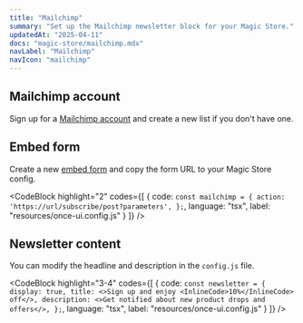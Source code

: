 ```yaml
---
title: "Mailchimp"
summary: "Set up the Mailchimp newsletter block for your Magic Store."
updatedAt: "2025-04-11"
docs: "magic-store/mailchimp.mdx"
navLabel: "Mailchimp"
navIcon: "mailchimp"
---
```


## Mailchimp account

Sign up for a [Mailchimp account](https://mailchimp.com) and create a new list if you don't have one.

## Embed form

Create a new [embed form](https://mailchimp.com/help/add-a-signup-form-to-your-website/) and copy the form URL to your Magic Store config.

<CodeBlock
    highlight="2"
    codes={[
  {
    code:
`const mailchimp = {
    action: 'https://url/subscribe/post?parameters',
};`, 
    language: "tsx",
    label: "resources/once-ui.config.js"
  }
]} />

## Newsletter content

You can modify the headline and description in the `config.js` file.

<CodeBlock
    highlight="3-4"
    codes={[
  {
    code:
`const newsletter = {
    display: true,
    title: <>Sign up and enjoy <InlineCode>10%</InlineCode> off</>,
    description: <>Get notified about new product drops and offers</>,
};`, 
    language: "tsx",
    label: "resources/once-ui.config.js"
  }
]} />